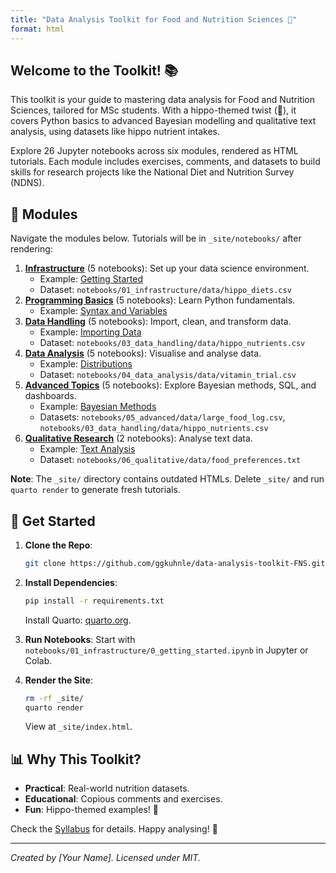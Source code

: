 ```yaml
---
title: "Data Analysis Toolkit for Food and Nutrition Sciences 🦛"
format: html
---
```


## Welcome to the Toolkit! 📚

This toolkit is your guide to mastering data analysis for Food and Nutrition Sciences, tailored for MSc students. With a hippo-themed twist (🦛), it covers Python basics to advanced Bayesian modelling and qualitative text analysis, using datasets like hippo nutrient intakes.

Explore 26 Jupyter notebooks across six modules, rendered as HTML tutorials. Each module includes exercises, comments, and datasets to build skills for research projects like the National Diet and Nutrition Survey (NDNS).

## 🧮 Modules

Navigate the modules below. Tutorials will be in `_site/notebooks/` after rendering:

1. **[Infrastructure](/notebooks/infrastructure/index.html)** (5 notebooks): Set up your data science environment.
   - Example: [Getting Started](/notebooks/infrastructure/getting_started.html)
   - Dataset: `notebooks/01_infrastructure/data/hippo_diets.csv`
2. **[Programming Basics](/notebooks/programming_basics/index.html)** (5 notebooks): Learn Python fundamentals.
   - Example: [Syntax and Variables](/notebooks/programming_basics/syntax_variables_comments.html)
3. **[Data Handling](/notebooks/data_handling/index.html)** (5 notebooks): Import, clean, and transform data.
   - Example: [Importing Data](/notebooks/data_handling/importing_data.html)
   - Dataset: `notebooks/03_data_handling/data/hippo_nutrients.csv`
4. **[Data Analysis](/notebooks/data_analysis/index.html)** (5 notebooks): Visualise and analyse data.
   - Example: [Distributions](/notebooks/data_analysis/distributions_visualisation.html)
   - Dataset: `notebooks/04_data_analysis/data/vitamin_trial.csv`
5. **[Advanced Topics](/notebooks/advanced/index.html)** (5 notebooks): Explore Bayesian methods, SQL, and dashboards.
   - Example: [Bayesian Methods](/notebooks/advanced/bayesian_methods.html)
   - Datasets: `notebooks/05_advanced/data/large_food_log.csv`, `notebooks/03_data_handling/data/hippo_nutrients.csv`
6. **[Qualitative Research](/notebooks/qualitative/index.html)** (2 notebooks): Analyse text data.
   - Example: [Text Analysis](/notebooks/qualitative/text_analysis.html)
   - Dataset: `notebooks/06_qualitative/data/food_preferences.txt`

**Note**: The `_site/` directory contains outdated HTMLs. Delete `_site/` and run `quarto render` to generate fresh tutorials.

## 🚀 Get Started

1. **Clone the Repo**:
   ```bash
   git clone https://github.com/ggkuhnle/data-analysis-toolkit-FNS.git
   ```
2. **Install Dependencies**:
   ```bash
   pip install -r requirements.txt
   ```
   Install Quarto: [quarto.org](https://quarto.org).
3. **Run Notebooks**:
   Start with `notebooks/01_infrastructure/0_getting_started.ipynb` in Jupyter or Colab.
4. **Render the Site**:
   ```bash
   rm -rf _site/
   quarto render
   ```
   View at `_site/index.html`.

## 📊 Why This Toolkit?

- **Practical**: Real-world nutrition datasets.
- **Educational**: Copious comments and exercises.
- **Fun**: Hippo-themed examples! 🦛

Check the [Syllabus](/syllabus.html) for details. Happy analysing! 🚀

---

*Created by [Your Name]. Licensed under MIT.*